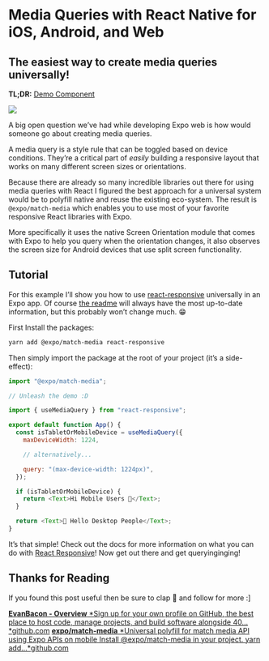 # Media Queries with React Native for iOS, Android, and Web


## The easiest way to create media queries universally!

**TL;DR:** [Demo Component](https://github.com/expo/match-media/blob/master/App.js)

![](./images/19u0qwz1W4sKsdwW4BN-Qgw.png)

A big open question we’ve had while developing Expo web is how would someone go about creating media queries.

A media query is a style rule that can be toggled based on device conditions. They’re a critical part of _easily_ building a responsive layout that works on many different screen sizes or orientations.

Because there are already so many incredible libraries out there for using media queries with React I figured the best approach for a universal system would be to polyfill native and reuse the existing eco-system. The result is `@expo/match-media` which enables you to use most of your favorite responsive React libraries with Expo.

More specifically it uses the native Screen Orientation module that comes with Expo to help you query when the orientation changes, it also observes the screen size for Android devices that use split screen functionality.

## Tutorial

For this example I’ll show you how to use [react-responsive](https://github.com/contra/react-responsive) universally in an Expo app. Of course [the readme](https://github.com/expo/match-media) will always have the most up-to-date information, but this probably won’t change much. 😁

First Install the packages:

```sh
yarn add @expo/match-media react-responsive
```

Then simply import the package at the root of your project (it’s a side-effect):

```js
import "@expo/match-media";

// Unleash the demo :D

import { useMediaQuery } from "react-responsive";

export default function App() {
  const isTabletOrMobileDevice = useMediaQuery({
    maxDeviceWidth: 1224,

    // alternatively...

    query: "(max-device-width: 1224px)",
  });

  if (isTabletOrMobileDevice) {
    return <Text>Hi Mobile Users 👋</Text>;
  }

  return <Text>👋 Hello Desktop People</Text>;
}
```

It’s that simple! Check out the docs for more information on what you can do with [React Responsive](https://github.com/evanbacon/react-responsive#with-hooks)! Now get out there and get queryinginging!

## Thanks for Reading

If you found this post useful then be sure to clap 👏 and follow for more :]

<TwitterProfile url="https://twitter.com/baconbrix" />

[**EvanBacon - Overview**
*Sign up for your own profile on GitHub, the best place to host code, manage projects, and build software alongside 40…*github.com](https://github.com/evanbacon)
[**expo/match-media**
*Universal polyfill for match media API using Expo APIs on mobile Install @expo/match-media in your project. yarn add…*github.com](https://github.com/expo/match-media)
